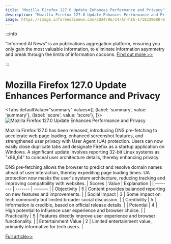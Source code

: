 ```yaml
---
title: "Mozilla Firefox 127.0 Update Enhances Performance and Privacy"
description: "Mozilla Firefox 127.0 Update Enhances Performance and Privacy"
image: https://image.informedainews.com/2024/06/14/Ar-hIh-1718329080-0.jpg
---
```



:::info

"Informed AI News" is an publications aggregation platform, ensuring you only gain the most valuable information, to eliminate information asymmetry and break through the limits of information cocoons.  [Find out more >>](/)

:::

# Mozilla Firefox 127.0 Update Enhances Performance and Privacy


<Tabs
	defaultValue="summary"
	values={[
	{label: 'summary', value: 'summary'},
	{label: 'score', value: 'score'},
]}>
<TabItem value="summary">
<img
  src="https://image.informedainews.com/2024/06/14/Ar-hIh-1718329080-0.jpg"
  alt="Mozilla Firefox 127.0 Update Enhances Performance and Privacy"
/>



Mozilla Firefox 127.0 has been released, introducing DNS pre-fetching to accelerate web page loading, enhanced screenshot features, and strengthened user privacy with User Agent (UA) protection. Users can now easily close duplicate tabs and designate Firefox as a startup application on Windows. A significant update involves reporting 32-bit Linux systems as "x86_64" to conceal user architecture details, thereby enhancing privacy.

DNS pre-fetching allows the browser to predict and resolve domain names ahead of user interaction, thereby expediting page loading times. UA protection now masks the user's system architecture, reducing tracking and improving compatibility with websites.
</TabItem>
<TabItem value="score">
	| Scores     | Value   | Explanation |
	| -------- | ------- | ------- |
	| Objectivity  | 5    | Content provides balanced reporting on new features and improvements.    |
	| Social Impact | 3     | Some impact on tech community but limited broader social discussion.    |
	| Credibility    | 5    | Information is credible, based on official release details.    |
	| Potential    | 4    | High potential to influence user experience and browser choice.    |
	| Practicality    | 5    | Features directly improve user experience and browser functionality.    |
	| Entertainment Value    | 2    | Limited entertainment value, primarily informative for tech users.    |
</TabItem>
</Tabs>

[Full article>>](https://www.cnbeta.com.tw/articles/soft/1434310.htm)
